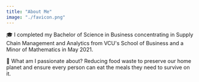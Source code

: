 ```yaml
---
title: "About Me"
image: "./favicon.png"
---
```



🎓 I completed my Bachelor of Science in <Underlining>Business concentrating in Supply Chain Management and Analytics</Underlining> from VCU's School of Business and a <Underlining>Minor of Mathematics</Underlining> in May 2021.

🥬  <Underlining>What am I passionate about?</Underlining> Reducing food waste to preserve our home planet and ensure every person can eat the meals they need to survive on it. 